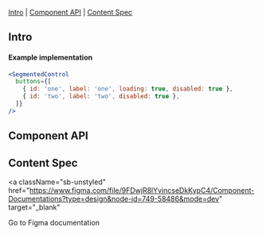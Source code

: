 

<Meta of={Stories} />

<Title>SegmentedControl</Title>

[Intro](#Intro) | [Component API](#ComponentAPI) | [Content Spec](#ContentSpec)

## Intro <a id="Intro" />

<Canvas of={Stories.Default} sourceState="none" />

#### Example implementation

```jsx
<SegmentedControl
  buttons={[
    { id: 'one', label: 'one', loading: true, disabled: true },
    { id: 'two', label: 'two', disabled: true },
  ]}
/>
```

## Component API <a id="ComponentAPI" />

<ArgTypes of={Stories.Default} sort="requiredFirst" />

## Content Spec <a id="ContentSpec" />

<a
  className="sb-unstyled"
  href="https://www.figma.com/file/9FDwjR8lYvincseDkKypC4/Component-Documentations?type=design&node-id=749-58486&mode=dev"
  target="_blank"
>
  Go to Figma documentation
</a>
